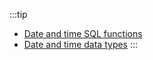 ---
---

:::tip
- [Date and time SQL functions](../../sql-reference/sql-functions/date-time-functions/date-time-functions.mdx)
- [Date and time data types](../../sql-reference/data-types/date-types/date-types.mdx)
:::
